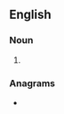 ==English==

===Noun===
{{head|en|noun form}}

# {{plural of|en|tarse}}

===Anagrams===
* {{anagrams|en|a=aersst|Sastre|Saters|Satres|TASers|Tasers|Tesars|assert|asters|reasts|setars|stares|stears|tasers}}